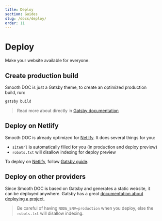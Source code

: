 ```yaml
---
title: Deploy
section: Guides
slug: /docs/deploy/
order: 11
---
```


# Deploy

Make your website available for everyone.

<carbon-ad />

## Create production build

Smooth DOC is just a Gatsby theme, to create an optimized production build, run:

```js
gatsby build
```

> Read more about directly in [Gatsby documentation](https://www.gatsbyjs.com/docs/quick-start/#create-a-production-build)

## Deploy on Netlify

Smooth DOC is already optimized for [Netlify](https://netlify.com/). It does several things for you:

- `siteUrl` is automatically filled for you (in production and deploy preview)
- `robots.txt` will disallow indexing for deploy preview

To deploy on [Netlify](https://netlify.com/), follow [Gatsby guide](https://www.gatsbyjs.com/docs/deploying-to-netlify/).

## Deploy on other providers

Since Smooth DOC is based on Gatsby and generates a static website, it can be deployed anywhere. Gatsby has a great [documentation about deploying a project](https://www.gatsbyjs.com/docs/deploying-and-hosting/).

> Be careful of having `NODE_ENV=production` when you deploy, else the `robots.txt` will disallow indexing.
